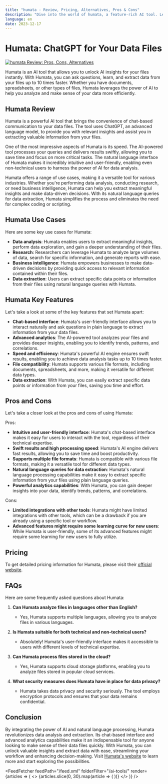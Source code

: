 ```yaml
---
title: "humata - Review, Pricing, Alternatives, Pros & Cons"
description: "Dive into the world of humata, a feature-rich AI tool. Learn about its features, pricing, and how it's making an impact. Don't miss out!"
language: en
date: 2023-12-17
---
```

        
# Humata: ChatGPT for Your Data Files


<BlogHeader />


[![humata Review: Pros, Cons, Alternatives](/ai-tools/humata.png)](https://www.humata.ai/)



Humata is an AI tool that allows you to unlock AI insights for your files instantly. With Humata, you can ask questions, learn, and extract data from your files up to 10 times faster. Whether you have documents, spreadsheets, or other types of files, Humata leverages the power of AI to help you analyze and make sense of your data more efficiently.

## Humata Review

Humata is a powerful AI tool that brings the convenience of chat-based communication to your data files. The tool uses ChatGPT, an advanced language model, to provide you with relevant insights and assist you in extracting valuable information from your files.

One of the most impressive aspects of Humata is its speed. The AI-powered tool processes your queries and delivers results swiftly, allowing you to save time and focus on more critical tasks. The natural language interface of Humata makes it incredibly intuitive and user-friendly, enabling even non-technical users to harness the power of AI for data analysis.

Humata offers a range of use cases, making it a versatile tool for various industries. Whether you're performing data analysis, conducting research, or need business intelligence, Humata can help you extract meaningful insights and make data-driven decisions. With its natural language queries for data extraction, Humata simplifies the process and eliminates the need for complex coding or scripting.

## Humata Use Cases

Here are some key use cases for Humata:

- **Data analysis**: Humata enables users to extract meaningful insights, perform data exploration, and gain a deeper understanding of their files.
- **Research**: Researchers can leverage Humata to analyze large volumes of data, search for specific information, and generate reports with ease.
- **Business intelligence**: Humata empowers businesses to make data-driven decisions by providing quick access to relevant information contained within their files.
- **Data extraction**: Users can extract specific data points or information from their files using natural language queries with Humata.

## Humata Key Features

Let's take a look at some of the key features that set Humata apart:

- **Chat-based interface**: Humata's user-friendly interface allows you to interact naturally and ask questions in plain language to extract information from your data files.
- **Advanced analytics**: The AI-powered tool analyzes your files and provides deeper insights, enabling you to identify trends, patterns, and correlations.
- **Speed and efficiency**: Humata's powerful AI engine ensures swift results, enabling you to achieve data analysis tasks up to 10 times faster.
- **File compatibility**: Humata supports various file formats, including documents, spreadsheets, and more, making it versatile for different data types.
- **Data extraction**: With Humata, you can easily extract specific data points or information from your files, saving you time and effort.

## Pros and Cons

Let's take a closer look at the pros and cons of using Humata:

Pros:
- **Intuitive and user-friendly interface**: Humata's chat-based interface makes it easy for users to interact with the tool, regardless of their technical expertise.
- **Swift results and high processing speed**: Humata's AI engine delivers fast results, allowing you to save time and boost productivity.
- **Supports multiple file formats**: Humata is compatible with various file formats, making it a versatile tool for different data types.
- **Natural language queries for data extraction**: Humata's natural language processing capabilities make it easy to extract specific information from your files using plain language queries.
- **Powerful analytics capabilities**: With Humata, you can gain deeper insights into your data, identify trends, patterns, and correlations.

Cons:
- **Limited integrations with other tools**: Humata might have limited integrations with other tools, which can be a drawback if you are already using a specific tool or workflow.
- **Advanced features might require some learning curve for new users**: While Humata is user-friendly, some of its advanced features might require some learning for new users to fully utilize.

## Pricing

To get detailed pricing information for Humata, please visit their [official website](https://www.humata.ai/).

## FAQs

Here are some frequently asked questions about Humata:

1. **Can Humata analyze files in languages other than English?**
   - Yes, Humata supports multiple languages, allowing you to analyze files in various languages.

2. **Is Humata suitable for both technical and non-technical users?**
   - Absolutely! Humata's user-friendly interface makes it accessible to users with different levels of technical expertise.

3. **Can Humata process files stored in the cloud?**
   - Yes, Humata supports cloud storage platforms, enabling you to analyze files stored in popular cloud services.

4. **What security measures does Humata have in place for data privacy?**
   - Humata takes data privacy and security seriously. The tool employs encryption protocols and ensures that your data remains confidential.

## Conclusion

By integrating the power of AI and natural language processing, Humata revolutionizes data analysis and extraction. Its chat-based interface and advanced analytics capabilities make it an indispensable tool for anyone looking to make sense of their data files quickly. With Humata, you can unlock valuable insights and extract data with ease, streamlining your workflow and enhancing decision-making. Visit [Humata's website](https://www.humata.ai/) to learn more and start exploring the possibilities.


<AdComponent />


<FeedFetcher feedPath="/feed.xml" folderFilter="/ai-tools/" render={articles => (
    <>
        <Cards>
            {articles.slice(0, 30).map(article => (
                <Card key={article.link} title={article.title} href={article.link} />
            ))}
        </Cards>
    </>
)} />

